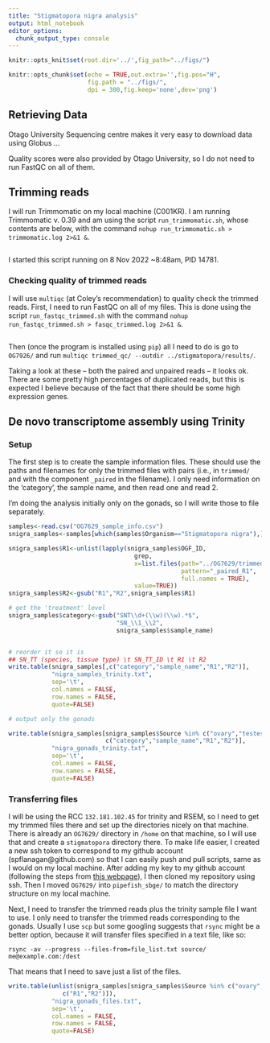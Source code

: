 ```yaml
---
title: "Stigmatopora nigra analysis"
output: html_notebook
editor_options: 
  chunk_output_type: console
---
```


```r
knitr::opts_knit$set(root.dir='../',fig_path="../figs/")
```


```r
knitr::opts_chunk$set(echo = TRUE,out.extra='',fig.pos="H",
                      fig.path = "../figs/",
                      dpi = 300,fig.keep='none',dev='png')
```


## Retrieving Data

Otago University Sequencing centre makes it very easy to download data using Globus ...

Quality scores were also provided by Otago University, so I do not need to run FastQC on all of them.


## Trimming reads

I will run Trimmomatic on my local machine (C001KR). I am running Trimmomatic v. 0.39 and am using the script `run_trimmomatic.sh`, whose contents are below, with the command `nohup run_trimmomatic.sh > trimmomatic.log 2>&1 &`.

```bash

```

I started this script running on 8 Nov 2022 ~8:48am, PID 14781.

### Checking quality of trimmed reads

I will use `multiqc` (at Coley's recommendation) to quality check the trimmed reads. First, I need to run FastQC on all of my files. This is done using the script `run_fastqc_trimmed.sh` with the command `nohup run_fastqc_trimmed.sh > fasqc_trimmed.log 2>&1 &`.

```bash

```


Then (once the program is installed using `pip`) all I need to do is go to `OG7926/` and run `multiqc trimmed_qc/ --outdir ../stigmatopora/results/`.

Taking a look at these -- both the paired and unpaired reads -- it looks ok. There are some pretty high percentages of duplicated reads, but this is expected I believe because of the fact that there should be some high expression genes.


## De novo transcriptome assembly using Trinity

### Setup

The first step is to create the sample information files. These should use the paths and filenames for only the trimmed files with pairs (i.e., in `trimmed/` and with the component `_paired` in the filename). I only need information on the 'category', the sample name, and then read one and read 2. 

I'm doing the analysis initially only on the gonads, so I will write those to file separately. 

```r
samples<-read.csv("OG7629_sample_info.csv")
snigra_samples<-samples[which(samples$Organism=="Stigmatopora nigra"),]

snigra_samples$R1<-unlist(lapply(snigra_samples$OGF_ID,
                                   grep,
                                   x=list.files(path="../OG7629/trimmed",
                                                pattern="_paired_R1",
                                                full.names = TRUE),
                                   value=TRUE))
snigra_samples$R2<-gsub("R1","R2",snigra_samples$R1)

# get the 'treatment' level
snigra_samples$category<-gsub("SNT\\d+(\\w)(\\w).*$",
                              "SN_\\1_\\2",
                              snigra_samples$sample_name)


# reorder it so it is
## SN_TT (species, tissue type) \t SN_TT_ID \t R1 \t R2
write.table(snigra_samples[,c("category","sample_name","R1","R2")],
            "nigra_samples_trinity.txt",
            sep='\t',
            col.names = FALSE,
            row.names = FALSE,
            quote=FALSE)

# output only the gonads

write.table(snigra_samples[snigra_samples$Source %in% c("ovary","testes"),
                           c("category","sample_name","R1","R2")],
            "nigra_gonads_trinity.txt",
            sep='\t',
            col.names = FALSE,
            row.names = FALSE,
            quote=FALSE)
```


### Transferring files

I will be using the RCC `132.181.102.45` for trinity and RSEM, so I need to get my trimmed files there and set up the directories nicely on that machine. There is already an `OG7629/` directory in `/home` on that machine, so I will use that and create a `stigmatopora` directory there. To make life easier, I created a new ssh token to correspond to my github account (spflanagan@github.com) so that I can easily push and pull scripts, same as I would on my local machine. After adding my key to my github account (following the steps from [this webpage](https://www.theserverside.com/blog/Coffee-Talk-Java-News-Stories-and-Opinions/github-clone-with-ssh-keys)), I then cloned my repository using ssh. Then I moved `OG7629/` into `pipefish_sbge/` to match the directory structure on my local machine.

Next, I need to transfer the trimmed reads plus the trinity sample file I want to use. I only need to transfer the trimmed reads corresponding to the gonads. Usually I use `scp` but some googling suggests that `rsync` might be a better option, because it will transfer files specified in a text file, like so:

`rsync -av --progress --files-from=file_list.txt source/ me@example.com:/dest`

That means that I need to save just a list of the files. 

```r
write.table(unlist(snigra_samples[snigra_samples$Source %in% c("ovary","testes"),
               c("R1","R2")]),
            "nigra_gonads_files.txt",
            sep='\t',
            col.names = FALSE,
            row.names = FALSE,
            quote=FALSE)
```



